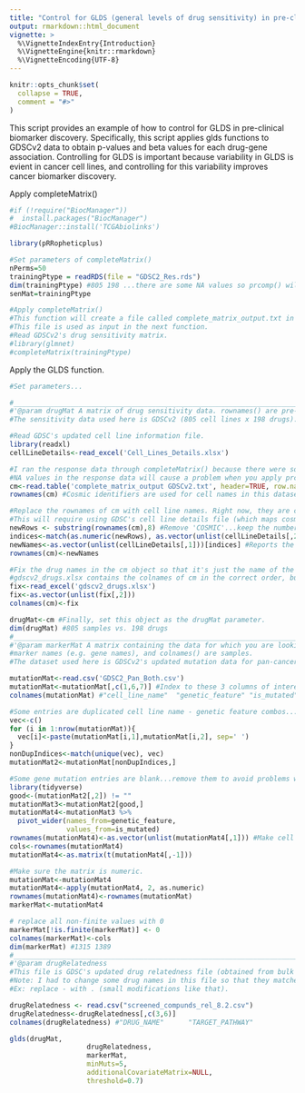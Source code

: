 ```yaml
---
title: "Control for GLDS (general levels of drug sensitivity) in pre-clinical samples for biomarker discovery"
output: rmarkdown::html_document
vignette: >
  %\VignetteIndexEntry{Introduction}
  %\VignetteEngine{knitr::rmarkdown}
  %\VignetteEncoding{UTF-8}
---
```


```r
knitr::opts_chunk$set(
  collapse = TRUE,
  comment = "#>"
)
```

This script provides an example of how to control for GLDS in pre-clinical biomarker discovery. 
Specifically, this script applies glds functions to GDSCv2 data to obtain p-values and beta values for each drug-gene association. 
Controlling for GLDS is important because variability in GLDS is evient in cancer cell lines, and controlling for this variability improves cancer biomarker discovery.

Apply completeMatrix()
```r
#if (!require("BiocManager"))
#  install.packages("BiocManager")
#BiocManager::install('TCGAbiolinks')

library(pRRopheticplus)

#Set parameters of completeMatrix()
nPerms=50
trainingPtype = readRDS(file = "GDSC2_Res.rds")
dim(trainingPtype) #805 198 ...there are some NA values so prcomp() will complain when you apply the GLDS function.
senMat=trainingPtype

#Apply completeMatrix()
#This function will create a file called complete_matrix_output.txt in your working directory.
#This file is used as input in the next function.
#Read GDSCv2's drug sensitivity matrix.
#library(glmnet)
#completeMatrix(trainingPtype)
```

Apply the GLDS function.
```r

#Set parameters...

#_______________________________________________________________________________________________________________________________________________________________
#'@param drugMat A matrix of drug sensitivity data. rownames() are pre-clinical samples, and colnames() are drug names.
#The sensitivity data used here is GDSCv2 (805 cell lines x 198 drugs).

#Read GDSC's updated cell line information file.
library(readxl)
cellLineDetails<-read_excel('Cell_Lines_Details.xlsx')

#I ran the response data through completeMatrix() because there were some NA values.
#NA values in the response data will cause a problem when you apply prcomp().
cm<-read.table('complete_matrix_output GDSCv2.txt', header=TRUE, row.names=1) #Now, there are no NA values.
rownames(cm) #Cosmic identifiers are used for cell names in this dataset...this will cause a problem later when matching cell lines between sensitivity and mutation data.

#Replace the rownames of cm with cell line names. Right now, they are cosmic ids.
#This will require using GDSC's cell line details file (which maps cosmic ids to cell line names).
newRows <- substring(rownames(cm),8) #Remove 'COSMIC'...keep the numbers after COSMIC.
indices<-match(as.numeric(newRows), as.vector(unlist(cellLineDetails[,2]))) #Refer to the cell line details file to make this replacement.
newNames<-as.vector(unlist(cellLineDetails[,1]))[indices] #Reports the corresponding cell line names
rownames(cm)<-newNames

#Fix the drug names in the cm object so that it's just the name of the drug (remove those extra numbers/identifiers at the end).
#gdscv2_drugs.xlsx contains the colnames of cm in the correct order, but with the extra identifiers removed.
fix<-read_excel('gdscv2_drugs.xlsx')
fix<-as.vector(unlist(fix[,2]))
colnames(cm)<-fix

drugMat<-cm #Finally, set this object as the drugMat parameter. 
dim(drugMat) #805 samples vs. 198 drugs
#_______________________________________________________________________________________________________________________________________________________________
#'@param markerMat A matrix containing the data for which you are looking for an association with drug sensitivity (e.g. a matrix of somatic mutation data). rownames() are 
#marker names (e.g. gene names), and colnames() are samples.
#The dataset used here is GDSCv2's updated mutation data for pan-cancer. It includes both CNV and coding variant.

mutationMat<-read.csv('GDSC2_Pan_Both.csv')
mutationMat<-mutationMat[,c(1,6,7)] #Index to these 3 columns of interest.
colnames(mutationMat) #"cell_line_name"  "genetic_feature" "is_mutated" 

#Some entries are duplicated cell line name - genetic feature combos...remove them to avoid problems with pivot_wider().
vec<-c()
for (i in 1:nrow(mutationMat)){
  vec[i]<-paste(mutationMat[i,1],mutationMat[i,2], sep=' ')
}
nonDupIndices<-match(unique(vec), vec)
mutationMat2<-mutationMat[nonDupIndices,]

#Some gene mutation entries are blank...remove them to avoid problems with pivot_wider().
library(tidyverse)
good<-(mutationMat2[,2]) != ""
mutationMat3<-mutationMat2[good,]
mutationMat4<-mutationMat3 %>%
  pivot_wider(names_from=genetic_feature,
              values_from=is_mutated)
rownames(mutationMat4)<-as.vector(unlist(mutationMat4[,1])) #Make cell lines the rownames...right now they are column 1.
cols<-rownames(mutationMat4)
mutationMat4<-as.matrix(t(mutationMat4[,-1]))

#Make sure the matrix is numeric.
mutationMat<-mutationMat4
mutationMat4<-apply(mutationMat4, 2, as.numeric)
rownames(mutationMat4)<-rownames(mutationMat)
markerMat<-mutationMat4

# replace all non-finite values with 0
markerMat[!is.finite(markerMat)] <- 0
colnames(markerMat)<-cols
dim(markerMat) #1315 1389
#_______________________________________________________________________________________________________________________________________________________________
#'@param drugRelatedness 
#This file is GDSC's updated drug relatedness file (obtained from bulk data download/all compounds screened/compounds-annotation).
#Note: I had to change some drug names in this file so that they matched colnames of cm.
#Ex: replace - with . (small modifications like that).

drugRelatedness <- read.csv("screened_compunds_rel_8.2.csv")
drugRelatedness<-drugRelatedness[,c(3,6)]
colnames(drugRelatedness) #"DRUG_NAME"      "TARGET_PATHWAY"

glds(drugMat,
                   drugRelatedness,
                   markerMat,
                   minMuts=5,
                   additionalCovariateMatrix=NULL,
                   threshold=0.7)
```
